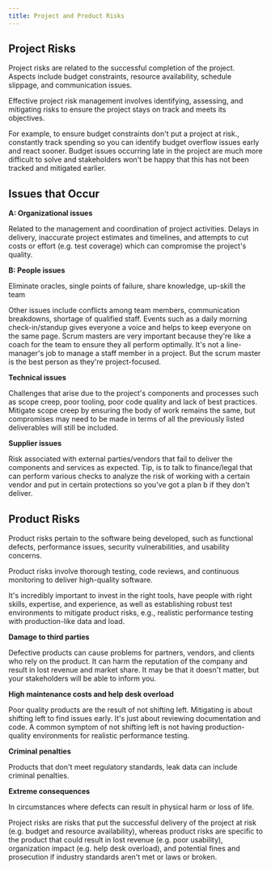 ```yaml
---
title: Project and Product Risks
---
```



## Project Risks

Project risks are related to the successful completion of the project. Aspects include budget constraints, resource availability, schedule slippage, and communication issues.

Effective project risk management involves identifying, assessing, and mitigating risks to ensure the project stays on track and meets its objectives.

For example, to ensure budget constraints don't put a project at risk., constantly track spending so you can identify budget overflow issues early and react sooner. Budget issues occurring late in the project are much more difficult to solve and stakeholders won't be happy that this has not been tracked and mitigated earlier.

## Issues that Occur

**A: Organizational issues**

Related to the management and coordination of project activities. Delays in delivery, inaccurate project estimates and timelines, and attempts to cut costs or effort (e.g. test coverage) which can compromise the project's quality.

**B: People issues**

Eliminate oracles, single points of failure, share knowledge, up-skill the team

Other issues include conflicts among team members, communication breakdowns, shortage of qualified staff. Events such as a daily morning check-in/standup gives everyone a voice and helps to keep everyone on the same page. Scrum masters are very important because they're like a coach for the team to ensure they all perform optimally. It's not a line-manager's job to manage a staff member in a project. But the scrum master is the best person as they're project-focused.

**Technical issues**

Challenges that arise due to the project's components and processes such as scope creep, poor tooling, poor code quality and lack of best practices. Mitigate scope creep by ensuring the body of work remains the same, but compromises may need to be made in terms of all the previously listed deliverables will still be included.

**Supplier issues**

Risk associated with external parties/vendors that fail to deliver the components and services as expected. Tip, is to talk to finance/legal that can perform various checks to analyze the risk of working with a certain vendor and put in certain protections so you've got a plan b if they don't deliver.

## Product Risks

Product risks pertain to the software being developed, such as functional defects, performance issues, security vulnerabilities, and usability concerns.

Product risks involve thorough testing, code reviews, and continuous monitoring to deliver high-quality software.

It's incredibly important to invest in the right tools, have people with right skills, expertise, and experience, as well as establishing robust test environments to mitigate product risks, e.g., realistic performance testing with production-like data and load.

**Damage to third parties**

Defective products can cause problems for partners, vendors, and clients who rely on the product. It can harm the reputation of the company and result in lost revenue and market share. It may be that it doesn't matter, but your stakeholders will be able to inform you.

**High maintenance costs and help desk overload**

Poor quality products are the result of not shifting left. Mitigating is about shifting left to find issues early. It's just about reviewing documentation and code. A common symptom of not shifting left is not having production-quality environments for realistic performance testing.

**Criminal penalties**

Products that don't meet regulatory standards, leak data can include criminal penalties.

**Extreme consequences**

In circumstances where defects can result in physical harm or loss of life.

<FAQList title="FAQs">
  <FAQ title="What's the difference between project and product risks?">
    Project risks are risks that put the successful delivery of the project at risk (e.g. budget and resource availability), whereas product risks are specific to the product that could result in lost revenue (e.g. poor usability), organization impact (e.g. help desk overload), and potential fines and prosecution if industry standards aren't met or laws or broken.
  </FAQ>
</FAQList>